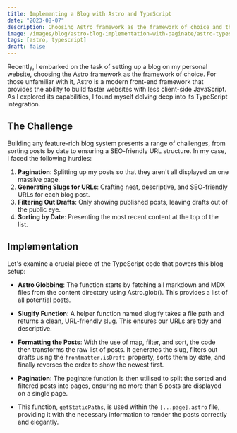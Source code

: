 ```yaml
---
title: Implementing a Blog with Astro and TypeScript
date: "2023-08-07"
description: Choosing Astro framework as the framework of choice and the learning to implement in getStaticPaths
image: /images/blog/astro-blog-implementation-with-paginate/astro-typescript.png
tags: [astro, typescript]
draft: false
---
```


Recently, I embarked on the task of setting up a blog on my personal website, choosing the Astro framework as the framework of choice. For those unfamiliar with it, Astro is a modern front-end framework that provides the ability to build faster websites with less client-side JavaScript. As I explored its capabilities, I found myself delving deep into its TypeScript integration.

## The Challenge

Building any feature-rich blog system presents a range of challenges, from sorting posts by date to ensuring a SEO-friendly URL structure. In my case, I faced the following hurdles:

1. **Pagination**: Splitting up my posts so that they aren't all displayed on one massive page.
2. **Generating Slugs for URLs**: Crafting neat, descriptive, and SEO-friendly URLs for each blog post.
3. **Filtering Out Drafts**: Only showing published posts, leaving drafts out of the public eye.
4. **Sorting by Date**: Presenting the most recent content at the top of the list.

## Implementation

Let's examine a crucial piece of the TypeScript code that powers this blog setup:

<code data-gist-id="1d6c046c0c3c69b0aac033773631501d"></code>

- **Astro Globbing**: The function starts by fetching all markdown and MDX files from the content directory using Astro.glob(). This provides a list of all potential posts.

- **Slugify Function**: A helper function named slugify takes a file path and returns a clean, URL-friendly slug. This ensures our URLs are tidy and descriptive.

- **Formatting the Posts**: With the use of map, filter, and sort, the code then transforms the raw list of posts. It generates the slug, filters out drafts using the `frontmatter.isDraft `property, sorts them by date, and finally reverses the order to show the newest first.

- **Pagination**: The paginate function is then utilised to split the sorted and filtered posts into pages, ensuring no more than 5 posts are displayed on a single page.

- This function, `getStaticPaths`, is used within the `[...page].astro` file, providing it with the necessary information to render the posts correctly and elegantly.
